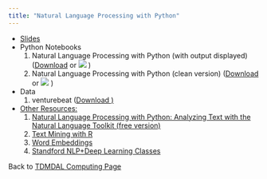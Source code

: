 ```yaml
---
title: "Natural Language Processing with Python"
---
```


* [Slides](NLP_with_Python.pdf)
* Python Notebooks
    1. Natural Language Processing with Python (with output displayed) (<a href="NLP_outputdisplayed.ipynb" download="NLP_outputdisplayed.ipynb">Download</a> or [![](colab-badge.svg)](https://colab.research.google.com/github/tdmdal/naturallanguageprocessing/blob/master/NLP_outputdisplayed.ipynb) )
    2. Natural Language Processing with Python (clean version) (<a href="NLP_pipeline_clean.ipynb" download="NLP_pipeline_clean.ipynb">Download</a> or [![](colab-badge.svg)](https://colab.research.google.com/github/tdmdal/naturallanguageprocessing/blob/master/NLP_pipeline_clean.ipynb) )
* Data 
    1. venturebeat (<a href="venturebeat.csv" download="venturebeat.csv">Download ) 
* Other Resources:   
    1. [Natural Language Processing with Python: Analyzing Text with the Natural Language Toolkit (free version)](http://www.nltk.org/book/)
    2. [Text Mining with R](https://www.tidytextmining.com/)
    3. [Word Embeddings](https://lilianweng.github.io/lil-log/2017/10/15/learning-word-embedding.html#examples-word2vec-on-game-of-thrones)
    4. [Standford NLP+Deep Learning Classes](http://web.stanford.edu/class/cs224n/)
    
Back to [TDMDAL Computing Page](https://tdmdal.github.io/)